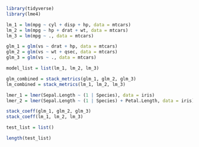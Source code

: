 
```r
library(tidyverse)
library(lme4)
```

```r
lm_1 = lm(mpg ~ cyl + disp + hp, data = mtcars)
lm_2 = lm(mpg ~ hp + drat + wt, data = mtcars)
lm_3 = lm(mpg ~ ., data = mtcars)

glm_1 = glm(vs ~ drat + hp, data = mtcars)
glm_2 = glm(vs ~ wt + qsec, data = mtcars)
glm_3 = glm(vs ~ ., data = mtcars)

model_list = list(lm_1, lm_2, lm_3)
```

```r
glm_combined = stack_metrics(glm_1, glm_2, glm_3)
lm_combined = stack_metrics(lm_1, lm_2, lm_3)
```

```r
lmer_1 = lmer(Sepal.Length ~ (1 | Species), data = iris)
lmer_2 = lmer(Sepal.Length ~ (1 | Species) + Petal.Length, data = iris)


```

```r
stack_coeff(glm_1, glm_2, glm_3)
stack_coeff(lm_1, lm_2, lm_3)
```
```r
test_list = list()

length(test_list)
```

